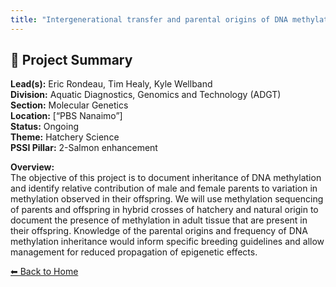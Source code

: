 ```yaml
---
title: "Intergenerational transfer and parental origins of DNA methylation variation in Coho and Chinook Salmon"
---
```


## 🧬 Project Summary

**Lead(s):** Eric Rondeau, Tim Healy, Kyle Wellband  
**Division:** Aquatic Diagnostics, Genomics and Technology (ADGT)  
**Section:** Molecular Genetics  
**Location:** ["PBS Nanaimo"]  
**Status:** Ongoing  
**Theme:** Hatchery Science  
**PSSI Pillar:** 2-Salmon enhancement  

**Overview:**  
The objective of this project is to document inheritance of DNA methylation
and identify relative contribution of male and female parents to variation in
methylation observed in their offspring. We will use methylation sequencing of
parents and offspring in hybrid crosses of hatchery and natural origin to
document the presence of methylation in adult tissue that are present in their
offspring. Knowledge of the parental origins and frequency of DNA methylation
inheritance would inform specific breeding guidelines and allow management for
reduced propagation of epigenetic effects.



[⬅ Back to Home](../index.qmd)
